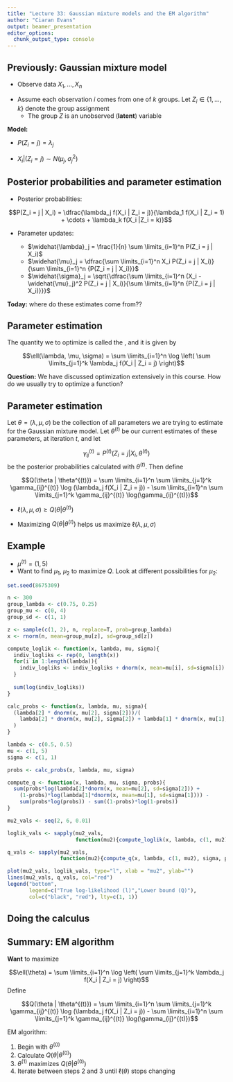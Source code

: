 ```yaml
---
title: "Lecture 33: Gaussian mixture models and the EM algorithm"
author: "Ciaran Evans"
output: beamer_presentation
editor_options: 
  chunk_output_type: console
---
```


## Previously: Gaussian mixture model

* Observe data $X_1,...,X_n$

\bigskip

* Assume each observation $i$ comes from one of $k$ groups. Let $Z_i \in \{1,...,k\}$ denote the group assignment 
    * The group $Z$ is an unobserved (**latent**) variable

**Model:** 

* $P(Z_i = j) = \lambda_j$

\bigskip

* $X_i | (Z_i = j) \sim N(\mu_j, \sigma_j^2)$

## Posterior probabilities and parameter estimation

* Posterior probabilities:

\vspace{-0.3cm}

$$P(Z_i = j | X_i) = \dfrac{\lambda_j f(X_i | Z_i = j)}{\lambda_1 f(X_i | Z_i = 1) + \cdots + \lambda_k f(X_i |Z_i = k)}$$


* Parameter updates:

    * $\widehat{\lambda}_j = \frac{1}{n} \sum \limits_{i=1}^n P(Z_i = j | X_i)$
    * $\widehat{\mu}_j = \dfrac{\sum \limits_{i=1}^n X_i P(Z_i = j | X_i)}{\sum \limits_{i=1}^n {P(Z_i = j | X_i)}}$
    * $\widehat{\sigma}_j = \sqrt{\dfrac{\sum \limits_{i=1}^n (X_i - \widehat{\mu}_j)^2 P(Z_i = j | X_i)}{\sum \limits_{i=1}^n {P(Z_i = j | X_i)}}}$
    
**Today:** where do these estimates come from??

## Parameter estimation

The quantity we \textbf{want} to optimize is called the \textbf{log-likelihood}, and it is given by

$$\ell(\lambda, \mu, \sigma) = \sum \limits_{i=1}^n \log \left( \sum \limits_{j=1}^k \lambda_j f(X_i | Z_i = j) \right)$$

**Question:** We have discussed optimization extensively in this course. How do we usually try to optimize a function?

## Parameter estimation

Let $\theta = (\lambda, \mu, \sigma)$ be the collection of all parameters we are trying to estimate for the Gaussian mixture model. Let $\theta^{(t)}$ be our current estimates of these parameters, at iteration $t$, and let

$$\gamma_{ij}^{(t)} = P^{(t)}(Z_i = j | X_i, \theta^{(t)})$$
be the posterior probabilities calculated with $\theta^{(t)}$. Then define

$$Q(\theta | \theta^{(t)}) = \sum \limits_{i=1}^n \sum \limits_{j=1}^k \gamma_{ij}^{(t)} \log (\lambda_j f(X_i | Z_i = j)) - \sum \limits_{i=1}^n \sum \limits_{j=1}^k \gamma_{ij}^{(t)} \log(\gamma_{ij}^{(t)})$$

* $\ell(\lambda, \mu, \sigma) \geq Q(\theta | \theta^{(t)})$

* Maximizing $Q(\theta | \theta^{(t)})$ helps us maximize $\ell(\lambda, \mu, \sigma)$

## Example

* $\mu^{(t)} = (1, 5)$
* Want to find $\mu_1$, $\mu_2$ to maximize $Q$. Look at different possibilities for $\mu_2$:

```r
set.seed(8675309)

n <- 300
group_lambda <- c(0.75, 0.25)
group_mu <- c(0, 4)
group_sd <- c(1, 1)

z <- sample(c(1, 2), n, replace=T, prob=group_lambda)
x <- rnorm(n, mean=group_mu[z], sd=group_sd[z])

compute_loglik <- function(x, lambda, mu, sigma){
  indiv_logliks <- rep(0, length(x))
  for(i in 1:length(lambda)){
    indiv_logliks <- indiv_logliks + dnorm(x, mean=mu[i], sd=sigma[i]) *lambda[i]
  }
  
  sum(log(indiv_logliks))
}

calc_probs <- function(x, lambda, mu, sigma){
  (lambda[2] * dnorm(x, mu[2], sigma[2]))/(
    lambda[2] * dnorm(x, mu[2], sigma[2]) + lambda[1] * dnorm(x, mu[1], sigma[1])
  )
}

lambda <- c(0.5, 0.5)
mu <- c(1, 5)
sigma <- c(1, 1)

probs <- calc_probs(x, lambda, mu, sigma)

compute_q <- function(x, lambda, mu, sigma, probs){
  sum(probs*log(lambda[2]*dnorm(x, mean=mu[2], sd=sigma[2])) + 
    (1-probs)*log(lambda[1]*dnorm(x, mean=mu[1], sd=sigma[1]))) - 
    sum(probs*log(probs)) - sum((1-probs)*log(1-probs))
}

mu2_vals <- seq(2, 6, 0.01)

loglik_vals <- sapply(mu2_vals, 
                      function(mu2){compute_loglik(x, lambda, c(1, mu2), sigma)})

q_vals <- sapply(mu2_vals, 
                 function(mu2){compute_q(x, lambda, c(1, mu2), sigma, probs)})

plot(mu2_vals, loglik_vals, type="l", xlab = "mu2", ylab="")
lines(mu2_vals, q_vals, col="red")
legend("bottom",
       legend=c("True log-likelihood (l)","Lower bound (Q)"), 
       col=c("black", "red"), lty=c(1, 1))
```


## Doing the calculus

\begin{tiny}
$$Q(\theta | \theta^{(t)}) = \sum \limits_{i=1}^n \sum \limits_{j=1}^k \gamma_{ij}^{(t)} \log \left(\lambda_j \frac{1}{\sqrt{2 \pi \sigma_j^2}} \exp \left\lbrace -\frac{1}{2 \sigma_j^2} (X_i - \mu_j)^2 \right\rbrace \right) - \sum \limits_{i=1}^n \sum \limits_{j=1}^k \gamma_{ij}^{(t)} \log(\gamma_{ij}^{(t)})$$
\end{tiny}

\vspace{6cm}

## Summary: EM algorithm

**Want** to maximize

$$\ell(\theta) = \sum \limits_{i=1}^n \log \left( \sum \limits_{j=1}^k \lambda_j f(X_i | Z_i = j) \right)$$
Define

$$Q(\theta | \theta^{(t)}) = \sum \limits_{i=1}^n \sum \limits_{j=1}^k \gamma_{ij}^{(t)} \log (\lambda_j f(X_i | Z_i = j)) - \sum \limits_{i=1}^n \sum \limits_{j=1}^k \gamma_{ij}^{(t)} \log(\gamma_{ij}^{(t)})$$

EM algorithm:

1. Begin with $\theta^{(0)}$
2. Calculate $Q(\theta | \theta^{(0)})$
3. $\theta^{(1)}$ maximizes $Q(\theta | \theta^{(0)})$
4. Iterate between steps 2 and 3 until $\ell(\theta)$ stops changing



